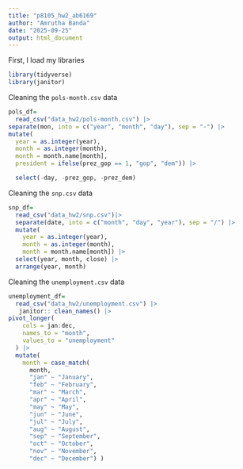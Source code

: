 ```yaml
---
title: "p8105_hw2_ab6169"
author: "Amrutha Banda"
date: "2025-09-25"
output: html_document
---
```


First, I load my libraries
```r
library(tidyverse)
library(janitor)  
```

Cleaning the `pols-month.csv` data
```r
pols_df= 
  read_csv("data_hw2/pols-month.csv") |>
separate(mon, into = c("year", "month", "day"), sep = "-") |>
mutate(
  year = as.integer(year),
  month = as.integer(month),
  month = month.name[month],
  president = ifelse(prez_gop == 1, "gop", "dem")) |>

  select(-day, -prez_gop, -prez_dem)
```


Cleaning the `snp.csv` data

```r
snp_df= 
  read_csv("data_hw2/snp.csv")|>
  separate(date, into = c("month", "day", "year"), sep = "/") |>
  mutate(
    year = as.integer(year),
    month = as.integer(month),
    month = month.name[month]) |>
  select(year, month, close) |>
  arrange(year, month)
```

Cleaning the `unemployment.csv` data



```r
unemployment_df= 
  read_csv("data_hw2/unemployment.csv") |>
   janitor:: clean_names() |> 
pivot_longer(
    cols = jan:dec,      
    names_to = "month",
    values_to = "unemployment"
  ) |>
  mutate(
    month = case_match(
      month,
      "jan" ~ "January",
      "feb" ~ "February",
      "mar" ~ "March",
      "apr" ~ "April",
      "may" ~ "May",
      "jun" ~ "June",
      "jul" ~ "July",
      "aug" ~ "August",
      "sep" ~ "September",
      "oct" ~ "October",
      "nov" ~ "November",
      "dec" ~ "December") )
```


